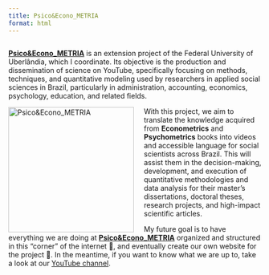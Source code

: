 ```yaml
---
title: Psico&Econo_METRIA
format: html
---
```


<p style="margin-top: 2em; margin-bottom: 1em;">

[**Psico&Econo_METRIA**](https://www.youtube.com/@PsicoEconoMETRIA) is an extension project of the Federal University of Uberlândia, which I coordinate. Its objective is the production and dissemination of science on YouTube, specifically focusing on methods, techniques, and quantitative modeling used by researchers in applied social sciences in Brazil, particularly in administration, accounting, economics, psychology, education, and related fields.

</p>

<a href="https://www.youtube.com/@PsicoEconoMETRIA" target="_blank"> <img src="img/psicoeconometria.png" alt="Psico&amp;Econo_METRIA" style="
  width: 250px; /* Largura da imagem */
  height: auto; /* Altura automática proporcional */
  float: left; /* Alinha a imagem à direita */
  margin-right: 20px; /* Adiciona 20 pixels de espaçamento à direita da imagem */
"/> </a>

With this project, we aim to translate the knowledge acquired from **Econometrics** and **Psychometrics** books into videos and accessible language for social scientists across Brazil. This will assist them in the decision-making, development, and execution of quantitative methodologies and data analysis for their master's dissertations, doctoral theses, research projects, and high-impact scientific articles.

My future goal is to have everything we are doing at [**Psico&Econo_METRIA**](https://www.youtube.com/@PsicoEconoMETRIA) organized and structured in this "corner" of the internet 🤞, and eventually create our own website for the project 🙌. In the meantime, if you want to know what we are up to, take a look at our [YouTube channel](https://www.youtube.com/@PsicoEconoMETRIA).
